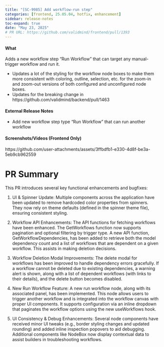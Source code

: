 ```yaml
---
title: "[SC-9985] Add workflow-run step"
categories: [frontend, 25.05.04, hotfix, enhancement]
sidebar: release-notes
toc-expand: true
date: "May 23, 2025"
# PR URL: https://github.com/validmind/frontend/pull/1393
---
```

#### What
Adds a new workflow step "Run Workflow" that can target any manual-trigger workflow and run it.

- Updates a lot of the styling for the workflow node boxes to make them more consistent with coloring, outline, selection, etc. for the zoom-in and zoom-out versions of both configured and unconfigured node boxes.
- Updates for the breaking change in https://github.com/validmind/backend/pull/1463

#### External Release Notes
- Add new workflow step type "Run Workflow" that can run another workflow

#### Screenshots/Videos (Frontend Only)
https://github.com/user-attachments/assets/3ffbdfb1-e330-4d8f-be3a-5eb9cb962559

# PR Summary

This PR introduces several key functional enhancements and bugfixes:

1. UI & Spinner Update: Multiple components across the application have been updated to remove hardcoded color properties from spinners. They now rely on theme defaults (defined in the spinner theme file), ensuring consistent styling.

2. Workflow API Enhancements: The API functions for fetching workflows have been enhanced. The GetWorkflows function now supports pagination and optional filtering by trigger type. A new API function, GetWorkflowDependencies, has been added to retrieve both the model dependency count and a list of workflows that are dependent on a given workflow. This assists in making deletion decisions.

3. Workflow Deletion Modal Improvements: The delete modal for workflows has been improved to handle dependency errors gracefully. If a workflow cannot be deleted due to existing dependencies, a warning alert is shown, along with a list of dependent workflows (with links to their details), and the delete button becomes disabled.

4. New Run Workflow Feature: A new run workflow node, along with its associated panel, has been implemented. This node allows users to trigger another workflow and is integrated into the workflow canvas with proper UI components. It supports configuration via an inline dropdown that paginates the workflow options using the new useWorkflows hook.

5. UI Consistency & Debug Enhancements: Several node components have received minor UI tweaks (e.g., border styling changes and updated rounding) and added inline inspection popovers to aid debugging. Additional components like NodeBox now display contextual data to assist builders in troubleshooting workflows.